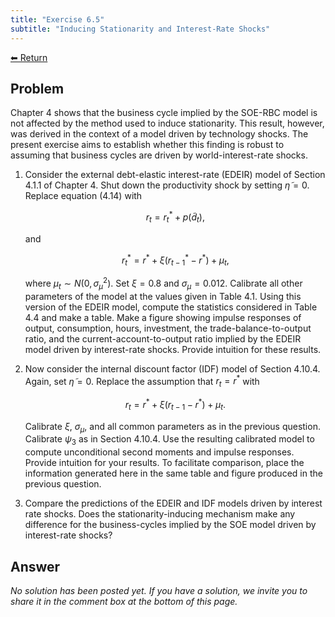 ```yaml
---
title: "Exercise 6.5"
subtitle: "Inducing Stationarity and Interest-Rate Shocks"
---
```

<a class="return-button" href="index.qmd">⬅ Return</a>

## Problem

Chapter 4 shows that the business cycle implied by the SOE-RBC model is not affected by the method used to induce stationarity. This result, however, was derived in the context of a model driven by technology shocks. The present exercise aims to establish whether this finding  is robust to assuming that business cycles are driven by world-interest-rate shocks. 

1. Consider the  external debt-elastic interest-rate (EDEIR) model of Section 4.1.1 of Chapter 4. Shut down the productivity shock by setting $\widetilde{\eta}=0$. Replace equation (4.14) with 

    $$
    r_t = r^*_t + p(\widetilde{d}_t),
    $$

    and 

    $$
    r^*_t  = r^* + \xi (r^*_{t-1} - r^*) + \mu_t,
    $$

    where $\mu_t \sim N(0,\sigma_{\mu}^2)$. Set $\xi=0.8$ and $\sigma_{\mu}=0.012$. Calibrate  all other parameters of the model at the values given in Table 4.1. Using this version of the EDEIR model, compute the statistics considered in Table 4.4 and make a table.  Make a figure showing impulse responses of output, consumption, hours, investment, the trade-balance-to-output ratio, and the current-account-to-output ratio implied by the EDEIR model driven by interest-rate shocks. Provide intuition for these results. 

2. Now consider the internal discount factor (IDF) model of Section 4.10.4. Again, set $\widetilde{\eta}=0$. Replace the assumption that $r_t = r^*$ with 

    $$
    r_t  = r^* + \xi (r_{t-1} - r^*) + \mu_t. 
    $$

    Calibrate $\xi$,  $\sigma_{\mu}$, and all common parameters as in the previous question. Calibrate $\psi_3$ as in Section 4.10.4. Use the resulting calibrated model to compute unconditional second moments and impulse responses. Provide intuition for your results. To facilitate comparison, place the information generated here in the same table and figure produced in the previous question. 

3. Compare the predictions of the  EDEIR and IDF models driven by interest rate shocks.  Does the stationarity-inducing mechanism make any difference for the business-cycles implied by the SOE model driven by interest-rate shocks? 

## Answer

_No solution has been posted yet. If you have a solution, we invite you to share it in the comment box at the bottom of this page._
